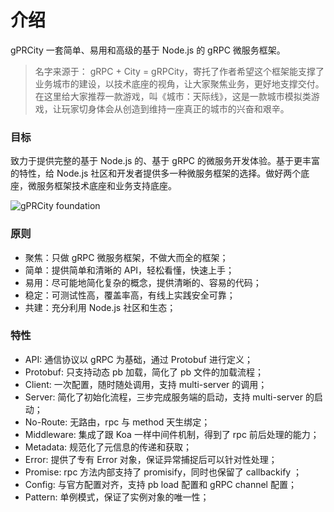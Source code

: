 # 介绍

gPRCity 一套简单、易用和高级的基于 Node.js 的 gRPC 微服务框架。

> 名字来源于： gRPC + City = gRPCity，寄托了作者希望这个框架能支撑了业务城市的建设，以技术底座的视角，让大家聚焦业务，更好地支撑交付。在这里给大家推荐一款游戏，叫《城市：天际线》，这是一款城市模拟类游戏，让玩家切身体会从创造到维持一座真正的城市的兴奋和艰辛。

### 目标

致力于提供完整的基于 Node.js 的、基于 gRPC 的微服务开发体验。基于更丰富的特性，给 Node.js 社区和开发者提供多一种微服务框架的选择。做好两个底座，微服务框架技术底座和业务支持底座。

![gPRCity foundation](/img/grpcity-foundation.svg)

### 原则

- 聚焦：只做 gRPC 微服务框架，不做大而全的框架；
- 简单：提供简单和清晰的 API，轻松看懂，快速上手；
- 易用：尽可能地简化复杂的概念，提供清晰的、容易的代码；
- 稳定：可测试性高，覆盖率高，有线上实践安全可靠；
- 共建：充分利用 Node.js 社区和生态；

### 特性

- API: 通信协议以 gRPC 为基础，通过 Protobuf 进行定义；
- Protobuf: 只支持动态 pb 加载，简化了 pb 文件的加载流程；
- Client: 一次配置，随时随处调用，支持 multi-server 的调用；
- Server: 简化了初始化流程，三步完成服务端的启动，支持 multi-server 的启动；
- No-Route: 无路由，rpc 与 method 天生绑定；
- Middleware: 集成了跟 Koa 一样中间件机制，得到了 rpc 前后处理的能力；
- Metadata: 规范化了元信息的传递和获取；
- Error: 提供了专有 Error 对象，保证异常捕捉后可以针对性处理；
- Promise: rpc 方法内部支持了 promisify，同时也保留了 callbackify ；
- Config: 与官方配置对齐，支持 pb load 配置和 gRPC channel 配置；
- Pattern: 单例模式，保证了实例对象的唯一性；




